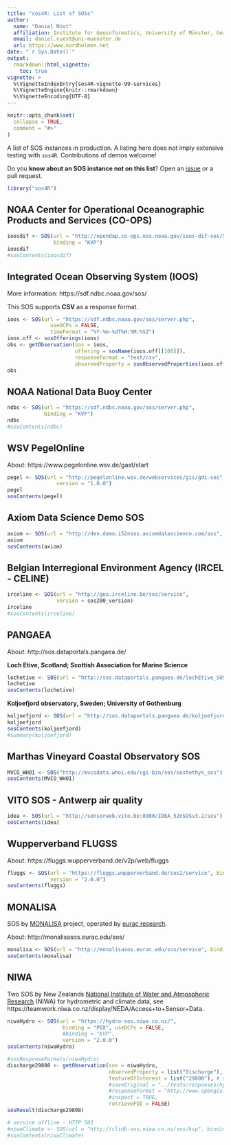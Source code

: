 ```yaml
---
title: "sos4R: List of SOSs"
author:
  name: "Daniel Nüst"
  affiliation: Institute for Geoinformatics, University of Münster, Germany.
  email: daniel.nuest@uni-muenster.de
  url: https://www.nordholmen.net
date: "`r Sys.Date()`"
output:
  rmarkdown::html_vignette:
    toc: true
vignette: >
  %\VignetteIndexEntry{sos4R-vignette-99-services}
  %\VignetteEngine{knitr::rmarkdown}
  %\VignetteEncoding{UTF-8}
---
```


```r
knitr::opts_chunk$set(
  collapse = TRUE,
  comment = "#>"
)
```

A list of SOS instances in production.
A listing here does not imply extensive testing with `sos4R`.
Contributions of demos welcome!

Do you **know about an SOS instance not on this list**?
Open an [issue](https://github.com/52North/sos4R/issues) or a pull request.

```r
library("sos4R")
```

## NOAA Center for Operational Oceanographic Products and Services (CO-OPS)

```r
ioosdif <- SOS(url = "http://opendap.co-ops.nos.noaa.gov/ioos-dif-sos/SOS",
               binding = "KVP")
ioosdif
#sosContents(ioosdif)
```

## Integrated Ocean Observing System (IOOS)

More information: https://sdf.ndbc.noaa.gov/sos/

This SOS supports **CSV** as a response format.

```r
ioos <- SOS(url = "https://sdf.ndbc.noaa.gov/sos/server.php",
              useDCPs = FALSE,
              timeFormat = "%Y-%m-%dT%H:%M:%SZ")
ioos.off <- sosOfferings(ioos)
obs <- getObservation(sos = ioos,
                      offering = sosName(ioos.off[[100]]),
                      responseFormat = "text/csv",
                      observedProperty = sosObservedProperties(ioos.off[[100]])[1])
obs
```

## NOAA National Data Buoy Center

```r
ndbc <- SOS(url = "https://sdf.ndbc.noaa.gov/sos/server.php",
            binding = "KVP")
ndbc
#sosContents(ndbc)
```

## WSV PegelOnline

About: https://www.pegelonline.wsv.de/gast/start

```r
pegel <- SOS(url = "http://pegelonline.wsv.de/webservices/gis/gdi-sos",
                version = "1.0.0")
pegel
sosContents(pegel)
```

## Axiom Data Science Demo SOS

```r
axiom <- SOS(url = "http://dev.demo.i52nsos.axiomdatascience.com/sos", binding = "KVP")
axiom
sosContents(axiom)
```

## Belgian Interregional Environment Agency (IRCEL - CELINE)

```r
irceline <- SOS(url = "http://geo.irceline.be/sos/service",
                version = sos200_version)
irceline
#sosContents(irceline)
```

## PANGAEA

About: http://sos.dataportals.pangaea.de/

**Loch Etive, Scotland; Scottish Association for Marine Science**

```r
lochetive <- SOS(url = "http://sos.dataportals.pangaea.de/lochEtive_SOS/sos")
lochetive
sosContents(lochetive)
```

**Koljoefjord observatory, Sweden; University of Gothenburg**

```r
koljoefjord <- SOS(url = "http://sos.dataportals.pangaea.de/koljoefjord_SOS/sos")
koljoefjord
sosContents(koljoefjord)
#summary(koljoefjord)
```

## Marthas Vineyard Coastal Observatory SOS

```r
MVCO_WHOI <- SOS("http://mvcodata.whoi.edu/cgi-bin/sos/oostethys_sos")
sosContents(MVCO_WHOI)
```

## VITO SOS - Antwerp air quality

```r
idea <- SOS(url = "http://sensorweb.vito.be:8080/IDEA_52nSOSv3.2/sos")
sosContents(idea)
```

## Wupperverband FLUGSS

About: https://fluggs.wupperverband.de/v2p/web/fluggs

```r
fluggs <- SOS(url = "https://fluggs.wupperverband.de/sos2/service", binding = "KVP",
              version = "2.0.0")
sosContents(fluggs)
```

## MONALISA

SOS by [MONALISA](http://www.monalisa-project.eu/en/home/Pages/default.aspx) project, operated by [eurac research](http://www.eurac.edu/).

About: http://monalisasos.eurac.edu/sos/

```r
monalisa <- SOS(url = "http://monalisasos.eurac.edu/sos/service", binding = "KVP", version = "2.0.0")
sosContents(monalisa)
```

## NIWA

Two SOS by New Zealands [National Institute of Water and Atmospheric Research](https://www.niwa.co.nz/about/our-company) (NIWA) for hydrometric and climate data, see https://teamwork.niwa.co.nz/display/NEDA/Access+to+Sensor+Data.

```r
niwaHydro <- SOS(url = "https://hydro-sos.niwa.co.nz/",
                  binding = "POX", useDCPs = FALSE,
                  #binding = "KVP",
                  version = "2.0.0")
sosContents(niwaHydro)
```

```r
#sosResponseFormats(niwaHydro)
discharge29808 <- getObservation(sos = niwaHydro,
                                 observedProperty = list("Discharge"), # phenomena
                                 featureOfInterest = list("29808"), # sites
                                 #saveOriginal = "../tests/responses/hydro-sos.niwa.co.nz_Discharge_29808.xml",
                                 #responseFormat = "http://www.opengis.net/waterml/2.0",
                                 #inspect = TRUE,
                                 retrieveFOI = FALSE)
sosResult(discharge29808)
```

```r
# service offline - HTTP 503
#niwaClimate <- SOS(url = "http://clidb-sos.niwa.co.nz/sos/kvp", binding = "KVP", useDCPs = FALSE, version = "2.0.0")
#sosContents(niwaClimate)
```
